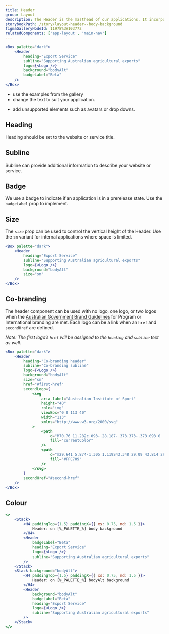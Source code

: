 ```yaml
---
title: Header
group: Layout
description: The Header is the masthead of our applications. It incorporates the Department of Agriculture, Fisheries and Forestry Coat of Arms logo and provides a user context on where they are.
storybookPath: /story/layout-header--body-background
figmaGalleryNodeId: 11978%3A103772
relatedComponents: ['app-layout', 'main-nav']
---
```


```jsx live
<Box palette="dark">
	<Header
		heading="Export Service"
		subline="Supporting Australian agricultural exports"
		logo={<Logo />}
		background="bodyAlt"
		badgeLabel="Beta"
	/>
</Box>
```

<DoHeading />

- use the examples from the gallery
- change the text to suit your application.

<DontHeading />

- add unsupported elements such as avatars or drop downs.

## Heading

Heading should be set to the website or service title.

## Subline

Subline can provide additional information to describe your website or service.

## Badge

We use a badge to indicate if an application is in a prerelease state. Use the `badgeLabel` prop to implement.

## Size

The `size` prop can be used to control the vertical height of the Header. Use the `sm` variant for internal applications where space is limited.

```jsx live
<Box palette="dark">
	<Header
		heading="Export Service"
		subline="Supporting Australian agricultural exports"
		logo={<Logo />}
		background="bodyAlt"
		size="sm"
	/>
</Box>
```

## Co-branding

The header component can be used with no logo, one logo, or two logos when the [Australian Government Brand Guidelines](https://www.pmc.gov.au/publications/australian-government-branding-guildelines) for Program or International branding are met. Each logo can be a link when an `href` and `secondHref` are defined.

_Note: The first logo’s `href` will be assigned to the `heading` and `subline` text as well._

```jsx live
<Box palette="dark">
	<Header
		heading="Co-branding header"
		subline="Co-branding subline"
		logo={<Logo />}
		background="bodyAlt"
		size="sm"
		href="#first-href"
		secondLogo={
			<svg
				aria-label="Australian Institute of Sport"
				height="40"
				role="img"
				viewBox="0 0 113 40"
				width="113"
				xmlns="http://www.w3.org/2000/svg"
			>
				<path
					d="M70.76 11.282c.093-.28.187-.373.373-.373.093 0 .28 0 .373.373l2.704 9.883h-6.154l2.704-9.883Zm3.73-.84c-.653-2.237-2.424-2.517-3.357-2.517-1.025 0-2.797.373-3.45 2.518l-5.78 20.14v.28c0 .466.372.745.745.745h1.865c.373 0 .746-.28.84-.652l1.957-6.9h7.646l1.958 6.9c.093.373.373.652.746.652h1.865c.466 0 .746-.28.746-.746v-.28l-5.781-20.14ZM89.687 8.205H88.01a.836.836 0 0 0-.84.84v21.817c0 .467.374.84.84.84h1.678c.467 0 .84-.467.84-.84V9.044c-.094-.466-.373-.839-.84-.839ZM107.405 18.928l-2.89-1.679c-2.238-1.398-3.264-2.237-3.264-3.543 0-2.051 1.119-2.704 4.289-2.704 1.772 0 4.01.093 5.315.187h.093c.466 0 .746-.28.746-.746V9.137c0-.28-.093-.652-.746-.745-1.119-.187-3.543-.373-5.408-.373-5.035 0-7.646 1.958-7.646 5.78 0 2.798 1.772 4.383 4.383 6.061l2.983 1.865c2.891 1.771 3.637 2.61 3.637 3.916 0 1.678-.56 3.357-4.476 3.357-1.492 0-3.729-.094-5.128-.187H99.2c-.466 0-.746.28-.746.746v1.212c0 .466.187.746.84.84 1.398.186 3.076.465 5.221.465 6.899 0 7.925-4.009 7.925-6.433 0-2.797-1.399-4.569-5.035-6.713Z"
					fill="currentColor"
				/>
				<path
					d="m29.641 5.874-1.305 1.119S43.348 29.09 43.814 29.837c.56.746 1.492 2.144 1.678 3.077l.933-1.585c-.094-.653-.373-1.306-.84-1.959L29.641 5.875ZM31.973 3.916l-1.305 1.119S45.027 26.2 45.493 26.946c.56.746 1.492 2.145 1.678 3.077l.933-1.585c-.093-.652-.373-1.305-.84-1.958-1.77-2.61-15.29-22.564-15.29-22.564ZM34.397 1.958l-1.305 1.119s13.706 20.14 14.172 20.886c.56.746 1.492 2.144 1.679 3.077l.839-1.492c-.093-.653-.466-1.399-.84-2.051-1.77-2.704-14.545-21.539-14.545-21.539ZM50.62 20.606 36.634 0l-1.212 1.026s13.053 19.207 13.52 19.953c.56.746 1.492 2.145 1.585 3.17l.839-1.492c0-.56-.187-1.305-.746-2.05ZM27.31 7.925l-1.212 1.12c.093.093 2.424 3.45 5.222 7.738-2.89-1.398-15.944-7.832-16.877-8.205-.839-.373-3.17-1.305-4.196-.746L9.222 9.138c1.119-.467 2.517 0 3.45.373.932.372 17.249 8.391 20.512 9.976l1.679 2.518c-9.79-4.756-21.725-10.63-22.378-10.91-.839-.372-2.984-1.212-4.102-.745l-1.026 1.305c1.119-.466 2.61 0 3.357.373.652.28 15.477 7.552 25.92 12.68l1.679 2.518c-4.942-2.424-26.854-13.147-27.786-13.52-.84-.373-2.984-1.305-4.196-.746l-1.025 1.306c1.119-.466 2.61 0 3.356.373.933.466 27.786 13.52 31.422 15.291.746 1.026 1.305 1.865 1.678 2.424-6.806-3.356-32.26-15.757-33.193-16.13-.84-.373-2.984-1.306-4.196-.84L3.348 16.69c1.118-.466 2.61.093 3.356.373 1.026.466 32.168 15.664 35.898 17.53 0 .092-.094.279-.187.372-.373.466-1.026.56-1.865.186-.839-.372-7.459-3.73-14.638-7.179-9.324-4.569-18.928-9.23-20.047-9.697-1.678-.746-3.45-.373-4.569.933-1.119 1.212-1.212 2.89-.28 4.475C2.417 26.014 11.46 39.441 11.833 40l1.399-.932c-.093-.187-9.324-13.986-10.816-16.317-.56-.933-.56-1.772.093-2.518l.094-.093c.093.28.28.653.466 1.026 1.398 2.33 11.282 16.97 11.375 17.062l1.399-.932c-.094-.093-9.884-14.825-11.282-17.156-.187-.28-.28-.56-.373-.746.373 0 .652.093 1.025.186.094.094.467.187.933.467C8.01 22.937 16.96 36.364 17.054 36.55l1.399-.839c-.094-.093-7.46-11.282-9.418-14.172.746.372 1.585.745 2.425 1.212 1.864 2.797 8.111 12.214 8.111 12.307l1.399-.839c-1.026-1.585-5.221-7.832-6.527-9.977.84.373 1.585.746 2.424 1.213 1.492 2.237 5.315 7.925 5.315 8.018l1.399-.932s-2.611-3.916-3.823-5.688c1.865.933 3.73 1.772 5.501 2.704 7.46 3.637 13.8 6.807 14.639 7.18 1.398.652 2.983.466 3.822-.653.747-.933 1.026-2.238-.093-4.01-1.678-2.61-16.13-23.962-16.317-24.149Z"
					fill="#FFC709"
				/>
			</svg>
		}
		secondHref="#second-href"
	/>
</Box>
```

## Colour

```jsx live colorSection shadeAlt
<>
	<Stack>
		<H4 paddingTop={1.5} paddingX={{ xs: 0.75, md: 1.5 }}>
			Header: on [%_PALETTE_%] body background
		</H4>
		<Header
			badgeLabel="Beta"
			heading="Export Service"
			logo={<Logo />}
			subline="Supporting Australian agricultural exports"
		/>
	</Stack>
	<Stack background="bodyAlt">
		<H4 paddingTop={1.5} paddingX={{ xs: 0.75, md: 1.5 }}>
			Header: on [%_PALETTE_%] bodyAlt background
		</H4>
		<Header
			background="bodyAlt"
			badgeLabel="Beta"
			heading="Export Service"
			logo={<Logo />}
			subline="Supporting Australian agricultural exports"
		/>
	</Stack>
</>
```
